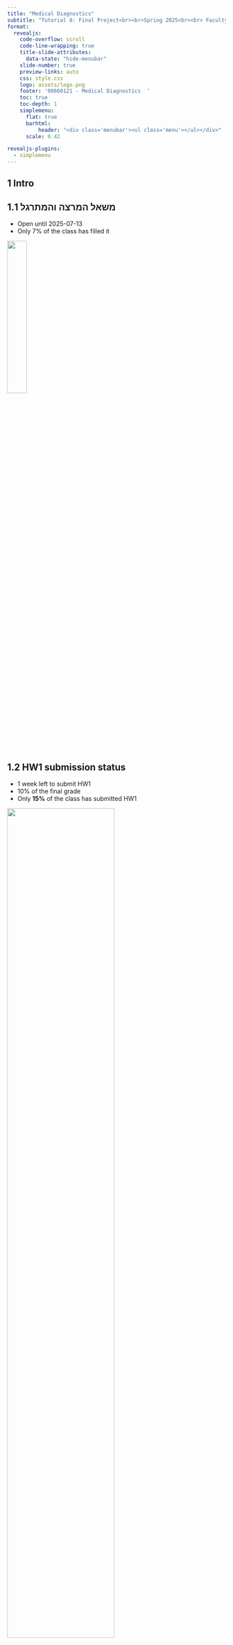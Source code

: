 ```yaml
---
title: "Medical Diagnostics"
subtitle: "Tutorial 8: Final Project<br><br>Spring 2025<br><br> Faculty of Biotechnology and Food Engineering<br> Technion Israel Institute of Technology <br><br> TA: Mattan Hoory"
format:
  revealjs: 
    code-overflow: scroll
    code-line-wrapping: true
    title-slide-attributes:
      data-state: "hide-menubar"
    slide-number: true
    preview-links: auto
    css: style.css
    logo: assets/logo.png
    footer: '00660121 - Medical Diagnostics  '
    toc: true
    toc-depth: 1
    simplemenu:
      flat: true
      barhtml:
          header: "<div class='menubar'><ul class='menu'></ul></div>"
      scale: 0.42

revealjs-plugins:
  - simplemenu
---
```

::: {.center}
# 1 Intro
:::

## 1.1 משאל המרצה והמתרגל
- Open until 2025-07-13
- Only 7% of the class has filled it

![](assets/questionair.png){fig-align="center" width=30%}

## 1.2 HW1 submission status
- 1 week left to submit HW1
- 10% of the final grade
- Only **15%** of the class has submitted HW1

![](assets/meme1.png){fig-align="center" width=70%}


::: {.center}
# 2 Course recap {data-name="Recap"}
:::

## 2.1 Definitions and Differences

::: columns

::: {.column width="50%"}

<div style="position: relative; width: 300px; height: 300px; margin: auto; font-family: sans-serif; font-weight: bold;">

<div style="position: absolute; width: 300px; height: 300px; border-radius: 50%; background: #fcdc3c; display: flex; align-items: center; justify-content: center; z-index: 1;">
  <span style="font-size: 20px;">AI</span>

<div style="width: 200px; height: 200px; border-radius: 50%; background: #6a0dad; display: flex; align-items: center; justify-content: center; z-index: 2;">
  <span style="font-size: 18px;">ML</span>

<div style="width: 100px; height: 100px; border-radius: 50%; background: white; border: 3px solid #6a0dad; display: flex; align-items: center; justify-content: center; z-index: 3;">
  <span style="font-size: 16px;">DL</span>
</div>

</div>

</div>

</div>

:::

::: {.column width="50%"}

<div style="font-size: 0.9em; line-height: 1.5;">
  <p><strong>Artificial Intelligence (AI)</strong><br>Software that can imitate human intellect and behavior.</p>
  <p><strong>Machine Learning (ML)</strong><br>Algorithms that enable AI implementation through data.</p>
  <p><strong>Deep Learning (DL)</strong><br>Subset of machine learning which follows neural networking.</p>
</div>

:::

:::

## 2.2 Linear Regression
- Classic supervised learning algorithm
- Simple Hypothesis class 
$$
\mathcal{H}_{\text{LR}} = \left\{ h(x) = w^\top x + b \mid w \in \mathbb{R}^d,\ b \in \mathbb{R} \right\}
$$

## 2.3 Gradient Descent
- **Gradient Descent**: Optimization algorithm used in ML & DL to minimize loss function by iteratively updating model parameters.
- Not a model itself, but the method used to train ML/DL models

## 2.4 Multi-Layer Perceptron
- Network with multiple layers that learns non-linear relationships
- Can approximate any continuous function (Universal Approximation Theorem)
- Complex hypothesis: 
$$
\mathcal{H}_{\text{MLP}} = \left\{ h(x) =  W_2 \cdot a(W_1 x + b_1) + b_2 \mid W_1, W_2, b_1, b_2 \right\}
$$
- Assume 1 hidden layer with ReLU activation function
- **ReLU**: Rectified Linear Unit, defined as $a(x) = \max(0, x)$

## 2.5 Backpropagation
- **Backpropagation**: Algorithm for computing gradients in neural networks
- Efficiently computes gradients of loss with respect to model parameters

![](assets/backprop_diagram.png){fig-align="center" width=30%}


## 2.6 Convolutional Neural Networks (CNNs)
- Specialized for image data
- Uses convolutional layers to extract spatial features
- Convolutional layer applies filters to input data, capturing local patterns
- Even more complex hypothesis class:
$$
\mathcal{H}_{\text{CNN}} = \left\{ h(x) = w^\top \operatorname{Flatten}(a(\text{Conv}(x; \theta))) + b \right\}
$$


## 2.7 When to Use Deep Learning? {.smaller}

::: columns

::: {.column width="50%"}
### Keep It Simple
- When several methods perform similarly, prefer the **simplest**
- Deep learning is **powerful**, but:
  - More complex to train  
  - Harder to interpret  
- Try simpler models first:
  - Easier to explain  
  - Often competitive  
  - Less fragile
:::

::: {.column width="50%"}
### Use Deep Learning When:
- **Training set is large**
- **Model interpretability is not critical**
- Dataset supports complex, nonlinear models  
- Simpler models underperform after tuning  
:::

:::

::: {.center}
# 3 Beyond the curriculum {data-name="Next Chapters"}
:::

## 3.1 Residual Neural Networks (Resnets)
![](assets/conv.png){fig-align="center"}


## 3.2 Recurrent Neural Networks (RNNs)
![](assets/rnn.png){fig-align="center"}

## 3.4 Hand-waving on NLP 1
![](assets/NLP.png){fig-align="center"}

## 3.4 Hand-waving on NLP 1
![](assets/timeline.png){fig-align="center"}


::: {.center}
# 4 Conclusion {data-name="Conclusion"}
:::

## 4.1 Concoulding Remarks
- Things that were not shown, but are important:
  - Data preprocessing
  - Hyperparameter tuning
  - Model implementation
  - Model deployment
- Choosing the right model is only a small part

## 4.1 Reflections
- We have (tried to cover) covered a lot of material: walking on the thin line between interesting, difficult, and useful
- Some unplanned events, but hope you enjoyed the course
- Staring into the abyss might not be that bad after all?
- Thank you for your patience and for being a great class!

<div class="center">
![](assets/meme.jpg){fig-align="center" width=30%}
</div>

::: {.notes}
- This doesn't end here, feel free to reach out with questions
- So much more information out there, keep learning!
:::

## 4.3 משאל המרצה והמתרגל
- Open now!
- Cheesfork review: Great → *students* know what's coming

![](assets/questionair.png){fig-align="center" width=40%}

## Final-Project Roadmap {.smaller}

::: incremental
* **Step 1 – DIY MLP**  
  Build a *3-layer MLP* **from scratch** (forward + back-prop):  
  input → hidden → hidden → output.  
  Train on the same mini-GEO matrix → **compare vs. HW 1**.

* **Step 2 – PyTorch MLP**  
  Re-implement the network with `torch.nn` & `optim`.  
  Observe: identical math, ~10× less boiler-plate.

* **Step 3 – CNN for RBP binding**  
  - *Dataset*: 101-nt RNA windows[1]
  - *Label*: does **one fixed RBP** bind? (binary).  
  - *Input encoding*: one-hot `'AUGC'` → 4×L tensor.  
  - *Model*: convolutions (as in the paper) → global-max-pool → FC → sigmoid.  
  - Evaluate **Accuracy, AUROC, PR-AUC**; discuss learned motifs.
:::

::: {.fragment}
<div style="font-size: 0.8em;">
Pan, X., & Shen, H. B. (2018). Predicting RNA-protein binding sites and motifs through combining local and global deep convolutional neural networks. Bioinformatics (Oxford, England), 34(20), 3427–3436. https://doi.org/10.1093/bioinformatics/bty364
</div>
:::



::: {.center}
# 6 Good luck!
hoory@campus.technion.ac.il
:::


::: {.center}
# 7 Backpropagation Workshop {data-name="Workshop"}
:::

## Back-prop exercise

::: incremental
- **Your mission** – complete the `# TODO` spots   

- *Forward pass* builds a dynamic graph of tensors → loss.  
- *Backward pass* walks that graph, storing ∂ loss / ∂ θ for every model parameter θ.  
- SGD then applies the rule  

- **Quick sanity-checks**  
  * training loss should drop smoothly (print every 50 epochs)  
  * final test MSE small on the toy example  
:::
